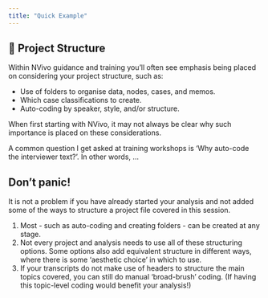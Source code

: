 ```yaml
---
title: "Quick Example"
---
```


## 🤔 Project Structure

Within NVivo guidance and training you'll often see emphasis being placed on considering your project structure, such as:

- Use of folders to organise data, nodes, cases, and memos.
- Which case classifications to create.
- Auto-coding by speaker, style, and/or structure.

When first starting with NVivo, it may not always be clear why such importance is placed on these considerations.

A common question I get asked at training workshops is 'Why auto-code the interviewer text?'. In other words, ...


::: {#living-documents .callout-important}
## Don't panic!

It is not a problem if you have already started your analysis and not added some of the ways to structure a project file covered in this session.

1. Most - such as auto-coding and creating folders - can be created at any stage.
2. Not every project and analysis needs to use all of these structuring options. Some options also add equivalent structure in different ways, where there is some 'aesthetic choice' in which to use.
3. If your transcripts do not make use of headers to structure the main topics covered, you can still do manual 'broad-brush' coding. (If having this topic-level coding would benefit your analysis!)

:::